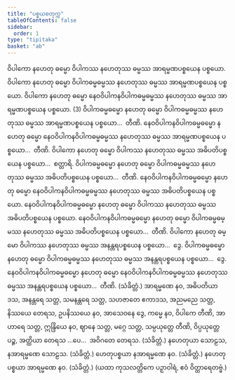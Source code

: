 ```yaml
---
title: "ပစ္စယစတုက္က"
tableOfContents: false
sidebar:
  order: 1
type: "tipitaka"
basket: "ab"
---
```



<DynamicBreadcrumb />

<Division number="47">

<Paragraph number="152">
ဝိပါကော နဟေတု ဓမ္မော ဝိပါကဿ နဟေတုဿ ဓမ္မဿ အာရမ္မဏပစ္စယေန ပစ္စယော. ဝိပါကော နဟေတု ဓမ္မော ဝိပါကဓမ္မဓမ္မဿ နဟေတုဿ ဓမ္မဿ အာရမ္မဏပစ္စယေန ပစ္စယော. ဝိပါကော နဟေတု ဓမ္မော နေဝဝိပါကနဝိပါကဓမ္မဓမ္မဿ နဟေတုဿ ဓမ္မဿ အာရမ္မဏပစ္စယေန ပစ္စယော. (3)
</Paragraph>

<Paragraph number="153">
ဝိပါကဓမ္မဓမ္မော နဟေတု ဓမ္မော ဝိပါကဓမ္မဓမ္မဿ နဟေတုဿ ဓမ္မဿ အာရမ္မဏပစ္စယေန ပစ္စယော…  တီဏိ.
</Paragraph>

<Paragraph number="154">
နေဝဝိပါကနဝိပါကဓမ္မဓမ္မော နဟေတု ဓမ္မော နေဝဝိပါကနဝိပါကဓမ္မဓမ္မဿ နဟေတုဿ ဓမ္မဿ အာရမ္မဏပစ္စယေန ပစ္စယော…  တီဏိ.
</Paragraph>

</Division>
<Division number="48">

<Paragraph number="155">
ဝိပါကော နဟေတု ဓမ္မော ဝိပါကဿ နဟေတုဿ ဓမ္မဿ အဓိပတိပစ္စယေန ပစ္စယော…  စတ္တာရိ.
</Paragraph>

<Paragraph number="156">
ဝိပါကဓမ္မဓမ္မော နဟေတု ဓမ္မော ဝိပါကဓမ္မဓမ္မဿ နဟေတုဿ ဓမ္မဿ အဓိပတိပစ္စယေန ပစ္စယော…  တီဏိ.
</Paragraph>

<Paragraph number="157">
နေဝဝိပါကနဝိပါကဓမ္မဓမ္မော နဟေတု ဓမ္မော နေဝဝိပါကနဝိပါကဓမ္မဓမ္မဿ နဟေတုဿ ဓမ္မဿ အဓိပတိပစ္စယေန ပစ္စယော. နေဝဝိပါကနဝိပါကဓမ္မဓမ္မော နဟေတု ဓမ္မော ဝိပါကဿ နဟေတုဿ ဓမ္မဿ အဓိပတိပစ္စယေန ပစ္စယော. နေဝဝိပါကနဝိပါကဓမ္မဓမ္မော နဟေတု ဓမ္မော ဝိပါကဓမ္မဓမ္မဿ နဟေတုဿ ဓမ္မဿ အဓိပတိပစ္စယေန ပစ္စယော…  တီဏိ.
</Paragraph>

</Division>
<Division number="49">

<Paragraph number="158">
ဝိပါကော နဟေတု ဓမ္မော ဝိပါကဿ နဟေတုဿ ဓမ္မဿ အနန္တရပစ္စယေန ပစ္စယော…  ဒွေ.
</Paragraph>

<Paragraph number="159">
ဝိပါကဓမ္မဓမ္မော နဟေတု ဓမ္မော ဝိပါကဓမ္မဓမ္မဿ နဟေတုဿ ဓမ္မဿ အနန္တရပစ္စယေန ပစ္စယော…  ဒွေ.
</Paragraph>

<Paragraph number="160">
နေဝဝိပါကနဝိပါကဓမ္မဓမ္မော နဟေတု ဓမ္မော နေဝဝိပါကနဝိပါကဓမ္မဓမ္မဿ နဟေတုဿ ဓမ္မဿ အနန္တရပစ္စယေန ပစ္စယော…  တီဏိ. (သံခိတ္တံ.)
</Paragraph>

</Division>
<Division number="50">

<Paragraph number="161">
အာရမ္မဏေ နဝ, အဓိပတိယာ ဒသ, အနန္တရေ သတ္တ, သမနန္တရေ သတ္တ, သဟဇာတေ ဧကာဒသ, အညမညေ သတ္တ, နိဿယေ တေရသ, ဥပနိဿယေ နဝ, အာသေဝနေ ဒွေ, ကမ္မေ နဝ, ဝိပါကေ တီဏိ, အာဟာရေ သတ္တ, ဣန္ဒြိယေ နဝ, ဈာနေ သတ္တ, မဂ္ဂေ သတ္တ, သမ္ပယုတ္တေ တီဏိ, ဝိပ္ပယုတ္တေ ပဉ္စ, အတ္ထိယာ တေရသ …ပေ…  အဝိဂတေ တေရသ. (သံခိတ္တံ.)
</Paragraph>

<Paragraph number="162">
နဟေတုယာ သောဠသ, နအာရမ္မဏေ သောဠသ. (သံခိတ္တံ.)
</Paragraph>

<Paragraph number="163">
ဟေတုပစ္စယာ နအာရမ္မဏေ နဝ. (သံခိတ္တံ.)
</Paragraph>

<Paragraph number="164">
နဟေတုပစ္စယာ အာရမ္မဏေ နဝ. (သံခိတ္တံ.)
</Paragraph>

<Paragraph number="165">
(ယထာ ကုသလတ္တိကေ ပဉှာဝါရံ, ဧဝံ ဝိတ္ထာရေတဗ္ဗံ.)
</Paragraph>
</Division>